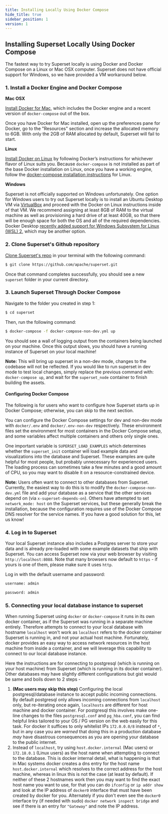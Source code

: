 ```yaml
---
title: Installing Locally Using Docker Compose
hide_title: true
sidebar_position: 1
version: 1
---
```


## Installing Superset Locally Using Docker Compose

The fastest way to try Superset locally is using Docker and Docker Compose on a Linux or Mac OSX
computer. Superset does not have official support for Windows, so we have provided a VM workaround
below.

### 1. Install a Docker Engine and Docker Compose

**Mac OSX**

[Install Docker for Mac](https://docs.docker.com/docker-for-mac/install/), which includes the Docker
engine and a recent version of `docker-compose` out of the box.

Once you have Docker for Mac installed, open up the preferences pane for Docker, go to the
"Resources" section and increase the allocated memory to 6GB. With only the 2GB of RAM allocated by
default, Superset will fail to start.

**Linux**

[Install Docker on Linux](https://docs.docker.com/engine/install/) by following Docker’s
instructions for whichever flavor of Linux suits you. Because `docker-compose` is not installed as
part of the base Docker installation on Linux, once you have a working engine, follow the
[docker-compose installation instructions](https://docs.docker.com/compose/install/) for Linux.

**Windows**

Superset is not officially supported on Windows unfortunately. One option for Windows users to
try out Superset locally is to install an Ubuntu Desktop VM via
[VirtualBox](https://www.virtualbox.org/) and proceed with the Docker on Linux instructions inside
of that VM. We recommend assigning at least 8GB of RAM to the virtual machine as well as
provisioning a hard drive of at least 40GB, so that there will be enough space for both the OS and
all of the required dependencies. Docker Desktop [recently added support for Windows Subsystem for Linux (WSL) 2](https://docs.docker.com/docker-for-windows/wsl/), which may be another option.

### 2. Clone Superset's Github repository

[Clone Superset's repo](https://github.com/apache/superset) in your terminal with the
following command:

```bash
$ git clone https://github.com/apache/superset.git
```

Once that command completes successfully, you should see a new `superset` folder in your
current directory.

### 3. Launch Superset Through Docker Compose

Navigate to the folder you created in step 1:

```bash
$ cd superset
```

Then, run the following command:

```bash
$ docker-compose -f docker-compose-non-dev.yml up
```

You should see a wall of logging output from the containers being launched on your machine. Once
this output slows, you should have a running instance of Superset on your local machine!

**Note:** This will bring up superset in a non-dev mode, changes to the codebase will not be reflected.
If you would like to run superset in dev mode to test local changes, simply replace the previous command with: `docker-compose up`,
and wait for the `superset_node` container to finish building the assets.

#### Configuring Docker Compose

The following is for users who want to configure how Superset starts up in Docker Compose; otherwise, you can skip to the next section.

You can configure the Docker Compose settings for dev and non-dev mode with `docker/.env` and `docker/.env-non-dev` respectively. These environment files set the environment for most containers in the Docker Compose setup, and some variables affect multiple containers and others only single ones.

One important variable is `SUPERSET_LOAD_EXAMPLES` which determines whether the `superset_init` container will load example data and visualizations into the database and Superset. These examples are quite helpful for most people, but probably unnecessary for experienced users. The loading process can sometimes take a few minutes and a good amount of CPU, so you may want to disable it on a resource-constrained device.

**Note:** Users often want to connect to other databases from Superset. Currently, the easiest way to do this is to modify the `docker-compose-non-dev.yml` file and add your database as a service that the other services depend on (via `x-superset-depends-on`). Others have attempted to set `network_mode: host` on the Superset services, but these generally break the installation, because the configuration requires use of the Docker Compose DNS resolver for the service names. If you have a good solution for this, let us know!

### 4. Log in to Superset

Your local Superset instance also includes a Postgres server to store your data and is already
pre-loaded with some example datasets that ship with Superset. You can access Superset now via your
web browser by visiting `http://localhost:8088`. Note that many browsers now default to `https` - if
yours is one of them, please make sure it uses `http`.

Log in with the default username and password:

```bash
username: admin
```

```bash
password: admin
```

### 5. Connecting your local database instance to superset

When running Superset using `docker` or `docker-compose` it runs in its own docker container, as if the Superset was running in a separate machine entirely. Therefore attempts to connect to your local database with hostname `localhost` won't work as `localhost` refers to the docker container Superset is running in, and not your actual host machine. Fortunately, docker provides an easy way to access network resources in the host machine from inside a container, and we will leverage this capability to connect to our local database instance.

Here the instructions are for connecting to postgresql (which is running on your host machine) from Superset (which is running in its docker container). Other databases may have slightly different configurations but gist would be same and boils down to 2 steps -

1. **(Mac users may skip this step)** Configuring the local postgresql/database instance to accept public incoming connections. By default postgresql only allows incoming connections from `localhost` only, but re-iterating once again, `localhosts` are different for host machine and docker container. For postgresql this involves make one-line changes to the files `postgresql.conf` and `pg_hba.conf`, you can find helpful links tailored to your OS / PG version on the web easily for this task. For docker it suffices to only whitelist IPs `172.0.0.0/8` instead of `*`, but in any case you are _warned_ that doing this in a production database _may_ have disastrous consequences as you are opening your database to the public internet.
2. Instead of `localhost`, try using `host.docker.internal` (Mac users) or `172.18.0.1` (Linux users) as the host name when attempting to connect to the database. This is docker internal detail, what is happening is that in Mac systems docker creates a dns entry for the host name `host.docker.internal` which resolves to the correct address for the host machine, whereas in linux this is not the case (at least by default). If neither of these 2 hostnames work then you may want to find the exact host name you want to use, for that you can do `ifconfig` or `ip addr show` and look at the IP address of `docker0` interface that must have been created by docker for you. Alternately if you don't even see the `docker0` interface try (if needed with sudo) `docker network inspect bridge` and see if there is an entry for `"Gateway"` and note the IP address.
